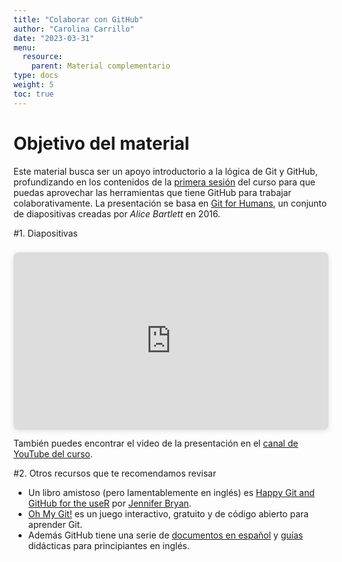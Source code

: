 ```yaml
---
title: "Colaborar con GitHub"
author: "Carolina Carrillo"
date: "2023-03-31"
menu:
  resource:
    parent: Material complementario
type: docs
weight: 5
toc: true
---
```


# Objetivo del material

Este material busca ser un apoyo introductorio a la lógica de Git y GitHub, profundizando en los contenidos de la [primera sesión](https://learn-r-uah.netlify.app/content/01-content/) del curso para que puedas aprovechar las herramientas que tiene GitHub para trabajar colaborativamente. La presentación se basa en [Git for Humans](https://speakerdeck.com/alicebartlett/git-for-humans), un conjunto de diapositivas creadas por _Alice Bartlett_ en 2016.

#1. Diapositivas

<div style="position: relative; width: 100%; height: 0; padding-top: 56.2500%;
 padding-bottom: 0; box-shadow: 0 2px 8px 0 rgba(63,69,81,0.16); margin-top: 1.6em; margin-bottom: 0.9em; overflow: hidden;
 border-radius: 8px; will-change: transform;">
  <iframe loading="lazy" style="position: absolute; width: 100%; height: 100%; top: 0; left: 0; border: none; padding: 0;margin: 0;"
    src="https:&#x2F;&#x2F;www.canva.com&#x2F;design&#x2F;DAFeiKR_48Q&#x2F;view?embed" allowfullscreen="allowfullscreen" allow="fullscreen">
  </iframe>
</div>


También puedes encontrar el video de la presentación en el [canal de YouTube del curso](https://www.youtube.com/@learnr4481).


#2. Otros recursos que te recomendamos revisar

* Un libro amistoso (pero lamentablemente en inglés) es [Happy Git and GitHub for the useR](https://happygitwithr.com/index.html) por [Jennifer Bryan](https://github.com/jennybc).
* [Oh My Git!](https://ohmygit.org/) es un juego interactivo, gratuito y de código abierto para aprender Git.
* Además GitHub tiene una serie de [documentos en español](https://docs.github.com/es) y [guías](https://githubtraining.github.io/training-manual/#/) didácticas para principiantes en inglés.
